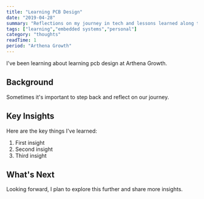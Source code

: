 ```yaml
---
title: "Learning PCB Design"
date: "2019-04-28"
summary: "Reflections on my journey in tech and lessons learned along the way."
tags: ["learning","embedded systems","personal"]
category: "thoughts"
readTime: 1
period: "Arthena Growth"
---
```


I've been learning about learning pcb design at Arthena Growth.

## Background

Sometimes it's important to step back and reflect on our journey.

## Key Insights

Here are the key things I've learned:

1. First insight
2. Second insight
3. Third insight

## What's Next

Looking forward, I plan to explore this further and share more insights.

